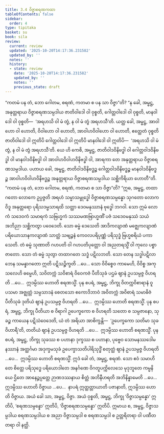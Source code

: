 ```yaml
---
title: 3.4 ဝိဇ္ဇာစရဏကထာ
tableOfContents: false
sidebar:
  order: 4
type: tipitaka
basket: su
book: sila
review:
  current: review
  updated: '2025-10-20T14:17:36.231582'
  updated_by: ''
  notes: ''
  history:
  - state: review
    date: '2025-10-20T14:17:36.231582'
    updated_by: ''
    notes: ''
    previous_state: draft
---
```



<DynamicBreadcrumb />


<ReviewStatus review={frontmatter.review} showDetails={true} />

<HypothesisAnnotation frontmatter={frontmatter} />

<Division number="278" book="sila" e="ch" v="6" p="93">

<Paragraph number="385" book="sila">
“ကတမံ ပန တံ, ဘော ဂေါတမ, စရဏံ, ကတမာ စ ပန သာ ဝိဇ္ဇာ”တိ? “န ခေါ, အမ္ဗဋ္ဌ, အနုတ္တရာယ ဝိဇ္ဇာစရဏသမ္ပဒါယ ဇာတိဝါဒေါ ဝါ ဝုစ္စတိ, ဂေါတ္တဝါဒေါ ဝါ ဝုစ္စတိ, မာနဝါဒေါ ဝါ ဝုစ္စတိ—  ‘အရဟသိ ဝါ မံ တွံ, န ဝါ မံ တွံ အရဟသီ’တိ. ယတ္ထ ခေါ, အမ္ဗဋ္ဌ, အာဝါဟော ဝါ ဟောတိ, ဝိဝါဟော ဝါ ဟောတိ, အာဝါဟဝိဝါဟော ဝါ ဟောတိ, ဧတ္ထေတံ ဝုစ္စတိ ဇာတိဝါဒေါ ဝါ ဣတိပိ ဂေါတ္တဝါဒေါ ဝါ ဣတိပိ မာနဝါဒေါ ဝါ ဣတိပိ—  ‘အရဟသိ ဝါ မံ တွံ, န ဝါ မံ တွံ အရဟသီ’တိ. ယေ ဟိ ကေစိ, အမ္ဗဋ္ဌ, ဇာတိဝါဒဝိနိဗဒ္ဓါ ဝါ ဂေါတ္တဝါဒဝိနိဗဒ္ဓါ ဝါ မာနဝါဒဝိနိဗဒ္ဓါ ဝါ အာဝါဟဝိဝါဟဝိနိဗဒ္ဓါ ဝါ, အာရကာ တေ အနုတ္တရာယ ဝိဇ္ဇာစရဏသမ္ပဒါယ. ပဟာယ ခေါ, အမ္ဗဋ္ဌ, ဇာတိဝါဒဝိနိဗဒ္ဓဉ္စ ဂေါတ္တဝါဒဝိနိဗဒ္ဓဉ္စ မာနဝါဒဝိနိဗဒ္ဓဉ္စ အာဝါဟဝိဝါဟဝိနိဗဒ္ဓဉ္စ အနုတ္တရာယ ဝိဇ္ဇာစရဏသမ္ပဒါယ သစ္ဆိကိရိယာ ဟောတီ”တိ.
</Paragraph>

</Division>
<Division number="279" book="sila" e="ch" v="6" p="93">

<Paragraph number="386" book="sila">
“ကတမံ ပန တံ, ဘော ဂေါတမ, စရဏံ, ကတမာ စ သာ ဝိဇ္ဇာ”တိ? “ဣဓ, အမ္ဗဋ္ဌ, တထာဂတော လောကေ ဥပ္ပဇ္ဇတိ အရဟံ သမ္မာသမ္ဗုဒ္ဓေါ ဝိဇ္ဇာစရဏသမ္ပန္နော သုဂတော လောကဝိဒူ အနုတ္တရော ပုရိသဒမ္မသာရထိ သတ္ထာ ဒေဝမနုဿာနံ ဗုဒ္ဓေါ ဘဂဝါ. သော ဣမံ လောကံ သဒေဝကံ သမာရကံ သဗြဟ္မကံ သဿမဏဗြာဟ္မဏိံ ပဇံ သဒေဝမနုဿံ သယံ အဘိညာ သစ္ဆိကတွာ ပဝေဒေတိ. သော ဓမ္မံ ဒေသေတိ အာဒိကလျာဏံ မဇ္ဈေကလျာဏံ ပရိယောသာနကလျာဏံ သာတ္ထံ သဗျဉ္ဇနံ ကေဝလပရိပုဏ္ဏံ ပရိသုဒ္ဓံ ဗြဟ္မစရိယံ ပကာသေတိ. တံ ဓမ္မံ သုဏာတိ ဂဟပတိ ဝါ ဂဟပတိပုတ္တော ဝါ အညတရသ္မိံ ဝါ ကုလေ ပစ္စာဇာတော. သော တံ ဓမ္မံ သုတွာ တထာဂတေ သဒ္ဓံ ပဋိလဘတိ. သော တေန သဒ္ဓါပဋိလာဘေန သမန္နာဂတော ဣတိ ပဋိသဉ္စိက္ခတိ …ပေ…
</Paragraph>

<Paragraph number="387" book="sila">
သော ဝိဝိစ္စေဝ ကာမေဟိ, ဝိဝိစ္စ အကုသလေဟိ ဓမ္မေဟိ, သဝိတက္ကံ သဝိစာရံ ဝိဝေကဇံ ပီတိသုခံ ပဌမံ ဈာနံ ဥပသမ္ပဇ္ဇ ဝိဟရတိ …ပေ…  ဣဒမ္ပိဿ ဟောတိ စရဏသ္မိံ.
</Paragraph>

<Paragraph number="388" book="sila">
ပုန စပရံ, အမ္ဗဋ္ဌ, ဘိက္ခု ဝိတက္ကဝိစာရာနံ ဝူပသမာ အဇ္ဈတ္တံ သမ္ပသာဒနံ စေတသော ဧကောဒိဘာဝံ အဝိတက္ကံ အဝိစာရံ သမာဓိဇံ ပီတိသုခံ ဒုတိယံ ဈာနံ ဥပသမ္ပဇ္ဇ ဝိဟရတိ …ပေ…  ဣဒမ္ပိဿ ဟောတိ စရဏသ္မိံ.
</Paragraph>

<Paragraph number="389" book="sila">
ပုန စပရံ, အမ္ဗဋ္ဌ, ဘိက္ခု ပီတိယာ စ ဝိရာဂါ ဥပေက္ခကော စ ဝိဟရတိ သတော စ သမ္ပဇာနော, သုခဉ္စ ကာယေန ပဋိသံဝေဒေတိ, ယံ တံ အရိယာ အာစိက္ခန္တိ—  ‘ဥပေက္ခကော သတိမာ သုခဝိဟာရီ’တိ, တတိယံ ဈာနံ ဥပသမ္ပဇ္ဇ ဝိဟရတိ …ပေ…  ဣဒမ္ပိဿ ဟောတိ စရဏသ္မိံ.
</Paragraph>

<Paragraph number="390" book="sila">
ပုန စပရံ, အမ္ဗဋ္ဌ, ဘိက္ခု သုခဿ စ ပဟာနာ ဒုက္ခဿ စ ပဟာနာ, ပုဗ္ဗေဝ သောမနဿဒေါမနဿာနံ အတ္ထင်္ဂမာ အဒုက္ခမသုခံ ဥပေက္ခာသတိပါရိသုဒ္ဓိံ စတုတ္ထံ ဈာနံ ဥပသမ္ပဇ္ဇ ဝိဟရတိ …ပေ…  ဣဒမ္ပိဿ ဟောတိ စရဏသ္မိံ. ဣဒံ ခေါ တံ, အမ္ဗဋ္ဌ, စရဏံ.
</Paragraph>

<Paragraph number="391" book="sila">
သော ဧဝံ သမာဟိတေ စိတ္တေ ပရိသုဒ္ဓေ ပရိယောဒါတေ အနင်္ဂဏေ ဝိဂတူပက္ကိလေသေ မုဒုဘူတေ ကမ္မနိယေ ဌိတေ အာနေဉ္ဇပ္ပတ္တေ ဉာဏဒဿနာယ စိတ္တံ အဘိနီဟရတိ အဘိနိန္နာမေတိ …ပေ…  ဣဒမ္ပိဿ ဟောတိ ဝိဇ္ဇာယ …ပေ…  နာပရံ ဣတ္ထတ္တာယာတိ ပဇာနာတိ, ဣဒမ္ပိဿ ဟောတိ ဝိဇ္ဇာယ. အယံ ခေါ သာ, အမ္ဗဋ္ဌ, ဝိဇ္ဇာ.
</Paragraph>

<Paragraph number="392" book="sila">
အယံ ဝုစ္စတိ, အမ္ဗဋ္ဌ, ဘိက္ခု ‘ဝိဇ္ဇာသမ္ပန္နော’ ဣတိပိ, ‘စရဏသမ္ပန္နော’ ဣတိပိ, ‘ဝိဇ္ဇာစရဏသမ္ပန္နော’ ဣတိပိ. ဣမာယ စ, အမ္ဗဋ္ဌ, ဝိဇ္ဇာသမ္ပဒါယ စရဏသမ္ပဒါယ စ အညာ ဝိဇ္ဇာသမ္ပဒါ စ စရဏသမ္ပဒါ စ ဥတ္တရိတရာ ဝါ ပဏီတတရာ ဝါ နတ္ထိ.
</Paragraph>
</Division>